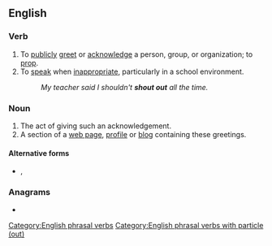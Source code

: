 {{also|shoutout}}
==English==

===Verb===
{{en-verb|shouts out|shouting out|shouted out|shouted out}}

# To [[publicly]] [[greet]] or [[acknowledge]] a person, group, or organization; to [[prop]].
# To [[speak]] when [[inappropriate]], particularly in a school environment.
#: ''My teacher said I shouldn't '''shout out''' all the time.''

===Noun===
{{en-noun|shouts out}}

# The act of giving such an acknowledgement.
# A section of a [[web page]], [[profile]] or [[blog]] containing these greetings.

====Alternative forms====
* {{l|en|shoutout}}, {{l|en|shout-out}}

===Anagrams===
* {{l|en|outshout}}
[[Category:English phrasal verbs]]
[[Category:English phrasal verbs with particle (out)]]